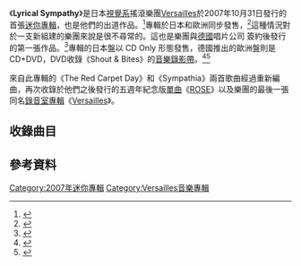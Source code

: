 {{Infobox album
| Name        = Lyrical Sympathy
| Type        = [[迷你專輯|迷你專輯]]
| Longtype    = 
| Artist      = [[Versailles|Versailles]]
| Cover       = Lyrical Sympathy (Versailles' EP).jpg
| Cover size  = 
| Caption     = 
| Released    = 2007年10月31日
| Recorded    = 
| Genre       = [[新古典金屬|新古典金屬]]，[[交響金屬#交響力量金屬|交響力量金屬]]
| Length      = 33:11
| Language    = [[日語|日語]]
| Label       = {{flagicon|JPN}}[http://www.artist-society.com/ Sherow Artist Society]<br />{{flagicon|EU}}{{tsl|en|CLJ Records|CLJ Records}}
| Producer    = 
| Reviews     = 
| Chronology  = Versailles
| Last album  = 
| This album  = '''Lyrical Sympathy'''<br/>(2007)
| Next album  = [[NOBLE|NOBLE]]<br/>(2008)
| Misc        = 
}}

《'''Lyrical Sympathy'''》是日本[[視覺系|視覺系]]搖滾樂團[[Versailles|Versailles]]於2007年10月31日發行的首張[[迷你專輯|迷你專輯]]，也是他們的出道作品。<ref>{{cite web
| title = ''Lyrical Sympathy'' details
| work = cdjapan.co.jp
| url = http://www.cdjapan.co.jp/detailview.html?KEY=SASCD-27
| accessdate = 2007-12-22
| archive-date = 2012-02-23
| archive-url = https://web.archive.org/web/20120223134559/http://www.cdjapan.co.jp/detailview.html?KEY=SASCD-27
| dead-url = no
}}</ref>專輯於日本和歐洲同步發售，<ref name="lyrical">{{cite web
|url= http://www.jame-world.com/uk/news-24289-versailles-mini-album-japan-europe-release.html
|title= Versailles mini-album Japan & Europe Release
|accessdate= 2012-01-08
|author= Non-non
|date= 2007-09-01
|work= JaME World
|archive-date= 2019-02-15
|archive-url= https://web.archive.org/web/20190215160030/http://www.jame-world.com/uk/news-24289-versailles-mini-album-japan-europe-release.html
|dead-url= no
}}</ref>這種情況對於一支新組建的樂團來說是很不尋常的。這也是樂團與[[德國|德國]]唱片公司 {{tsl|en|CLJ Records|CLJ Records}} 簽約後發行的第一張作品。<ref name="jame">{{cite web |url=http://www.jame-world.com/cl/news-24367-lanzamiento-japones-y-europeo-de-versailles.html |title=Lanzamiento japonés y europeo de Versailles |accessdate=2017-03-27 |author=Non-Non, traducción de MaGeEc_TG |date=2007-09-03|publisher={{tsl|es|JaME|JaME}}. Japanese Music Entertainment |archive-date=2020-08-01 |archive-url=https://web.archive.org/web/20200801021143/http://www.jame-world.com/cl/news-24367-lanzamiento-japones-y-europeo-de-versailles.html |dead-url=no }}</ref>專輯的日本盤以 CD Only 形態發售，德國推出的歐洲盤則是CD+DVD，DVD收錄《Shout & Bites》的[[音樂錄影帶|音樂錄影帶]]。<ref name="jame2">{{cite web|url=http://www.jame-world.com/es/items-14377-lyrical-sympathy-limited-edition-.html|title=Lyrical Sympathy (Limited Edition)|accessdate=2017-03-27|publisher={{tsl|es|JaME|JaME}}. Japanese Music Entertainment|archive-date=2017-03-28|archive-url=https://web.archive.org/web/20170328015954/http://www.jame-world.com/es/items-14377-lyrical-sympathy-limited-edition-.html|dead-url=no}}</ref><ref name="jame3">{{cite web |url=http://www.jame-world.com/es/items-14390-lyrical-sympathy.html |title=Lyrical Sympathy (Germany) |accessdate=2017-03-27 |publisher={{tsl|es|JaME|JaME}}. Japanese Music Entertainment |archive-date=2017-03-28 |archive-url=https://web.archive.org/web/20170328020805/http://www.jame-world.com/es/items-14390-lyrical-sympathy.html |dead-url=no }}</ref>

來自此專輯的《The Red Carpet Day》和《Sympathia》兩首歌曲經過重新編曲，再次收錄於他們之後發行的五週年紀念版[[單曲|單曲]]《[[ROSE|ROSE]]》以及樂團的最後一張同名[[錄音室專輯|錄音室專輯]]《[[Versailles_(專輯)|Versailles]]》。

== 收錄曲目 ==
{{tracklist
| headline = Disc 1: CD
| total_length    = 33:15

| title1          = INTRO
| note1           =
| music1          = [[Kamijo|Kamijo]]
| lyrics1         = 
| length1         = 1:10

| title2          = The Love from a Dead Orchestra
| note2           = 
| music2          = Kamijo 
| lyrics2         = Kamijo
| length2         = 8:29

| title3          = Shout & Bites
| note3           = 
| music3          = Kamijo
| lyrics3         = Kamijo
| length3         = 3:59

| title4          = Beast of Desire
| note4           = 
| music4          = Hizaki
| lyrics4         = Kamijo
| length4         = 4:26

| title5          = Forbidden gate
| note5           = 
| music5          = Hizaki
| lyrics5         = Kamijo
| length5         = 4:39

| title6          = The Red Carpet Day
| note6           = 
| music6          = Teru
| lyrics6         = Kamijo
| length6         = 4:24

| title7          = Sympathia
| note7           = 
| music7          = Hizaki
| lyrics7         = Kamijo
| length7         = 6:08
}}
{{Track listing
| collapsed       = yes
| headline        = Disc 2: DVD (僅限歐洲盤)
| extra_column    = 導演
| title1         = Shout & Bites {{small|([[音樂錄影帶|PV]])}}
| note1         = 
| extra1         = 
| length1        = 
|}}

== 參考資料 ==
{{reflist}}

[[Category:2007年迷你專輯|Category:2007年迷你專輯]]
[[Category:Versailles音樂專輯|Category:Versailles音樂專輯]]